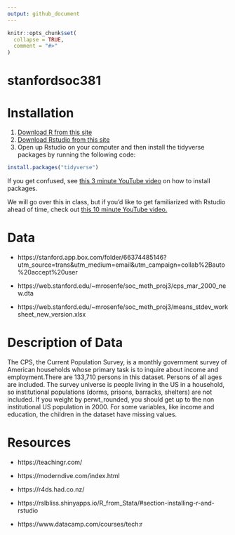 ```yaml
---
output: github_document
---
```


<!-- README.md is generated from README.Rmd. Please edit that file -->

```r
knitr::opts_chunk$set(
  collapse = TRUE,
  comment = "#>"
)
```
# stanfordsoc381

# Installation

1. [Download R from this site](https://cran.r-project.org/)
2. [Download Rstudio from this site](https://www.rstudio.com/products/rstudio/download/#download)
3. Open up Rstudio on your computer and then install the tidyverse packages by running the following code: 

```r
install.packages("tidyverse")
```

If you get confused, see [this 3 minute YouTube video](https://www.youtube.com/watch?v=u1r5XTqrCTQ) on how to install packages.

We will go over this in class, but if you'd like to get familiarized with Rstudio ahead of time, check out [this 10 minute YouTube video.](https://www.youtube.com/watch?v=lTTJPRwnONE&list=PLLxj8fULvXwGOf8uHlL4Tr62oXSB5k_in&index=2)

# Data

- https://stanford.app.box.com/folder/66374485146?utm_source=trans&utm_medium=email&utm_campaign=collab%2Bauto%20accept%20user

- https://web.stanford.edu/~mrosenfe/soc_meth_proj3/cps_mar_2000_new.dta

- https://web.stanford.edu/~mrosenfe/soc_meth_proj3/means_stdev_worksheet_new_version.xlsx

# Description of Data

The CPS, the Current Population Survey, is a monthly government survey of American households whose primary task is to inquire about income and employment.There are 133,710 persons in this dataset. Persons of all ages are included. The survey universe is people living in the US in a household, so institutional populations (dorms, prisons, barracks, shelters) are not included. If you weight by perwt_rounded, you should get up to the non institutional US population in 2000. For some variables, like income and education, the children in the dataset have missing values.

# Resources

- https://teachingr.com/

- https://moderndive.com/index.html

- https://r4ds.had.co.nz/

- https://rslbliss.shinyapps.io/R_from_Stata/#section-installing-r-and-rstudio

- https://www.datacamp.com/courses/tech:r


